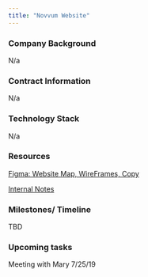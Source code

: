 ```yaml
---
title: "Novvum Website"
---
```


### Company Background

N/a

### Contract Information
N/a

### Technology Stack
N/a

### Resources

[Figma: Website Map, WireFrames, Copy](https://www.figma.com/file/fzfu7FLls9edXVDUSfT7Y6Gh/Website-Redesign-Site-Map-and-Wireframe?node-id=93%3A0)

[Internal Notes](https://docs.google.com/document/d/1ZbySwsWW7g126OmrRiR5kkGP2UhTuTCgviVxsPGj1Ew/edit)

### Milestones/ Timeline

TBD

### Upcoming tasks

Meeting with Mary 7/25/19
